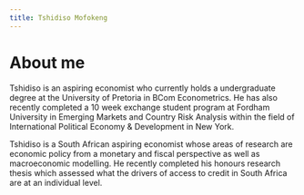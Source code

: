 ---
title: Tshidiso Mofokeng
---

<!-- Google tag (gtag.js) -->
<script async src="https://www.googletagmanager.com/gtag/js?id=G-FEVK27LWND"></script>
<script>
  window.dataLayer = window.dataLayer || [];
  function gtag(){dataLayer.push(arguments);}
  gtag('js', new Date());

  gtag('config', 'G-FEVK27LWND');
</script>

# About me

Tshidiso is an aspiring economist who currently holds a undergraduate degree at the University of Pretoria in BCom Econometrics. He has also recently completed a 10 week exchange student program at Fordham University in Emerging Markets and Country Risk Analysis within the field of International Political Economy & Development in New York. 

Tshidiso is a South African aspiring economist whose areas of research are economic policy from a monetary and fiscal perspective as well as macroeconomic modelling. He recently completed his honours research thesis which assessed what the drivers of access to credit in South Africa are at an individual level. 